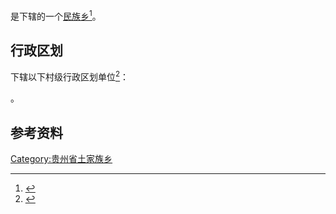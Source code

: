{{中国乡级行政区|52/26/25/205/000}}

'''{{PAGENAMEBASE}}'''是{{PRC admin/fullname|52/26/25/205/000|3}}下辖的一个[[民族乡|民族乡]]<ref>{{PRC admin/ref sgc|{{PRC admin/parent|52/26/25/205/000}}}}</ref>。

== 行政区划 ==
{{PAGENAMEBASE}}下辖以下村级行政区划单位<ref>{{PRC admin/ref sgc|52/26/25/205/000}}</ref>：

{{PRC admin/children|52/26/25/205/000}}。

== 参考资料 ==
{{reflist}}

{{贵州行政区划小作品}}
{{PRC admin/navcat|52/26/25/205/000}}
[[Category:贵州省土家族乡|Category:贵州省土家族乡]]
